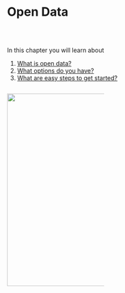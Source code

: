 # Open Data

\


::: {.column width="52%"}
In this chapter you will learn about
\

1. [What is open data?](open_data_1.qmd)
2. [What options do you have?](open_data_2.qmd)
3. [What are easy steps to get started?](open_data_3.qmd)
:::

::: {.column width="45%"}
![](www/data-publication.jpg){width=450px}
:::